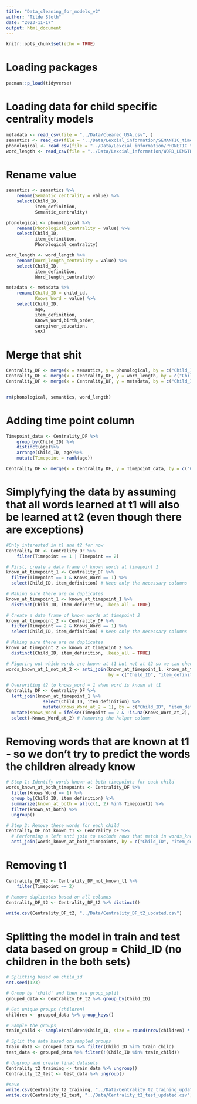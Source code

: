```yaml
---
title: "Data_cleaning_for_models_v2"
author: "Tilde Sloth"
date: "2023-11-17"
output: html_document
---
```


```r
knitr::opts_chunk$set(echo = TRUE)
```


# Loading packages
```r
pacman::p_load(tidyverse)
```

# Loading data for child specific centrality models
```r
metadata <- read_csv(file = "../Data/Cleaned_USA.csv", )
semantics <- read_csv(file = "../Data/Lexcial_information/SEMANTIC_time_1.csv")
phonological <- read_csv(file = "../Data/Lexcial_information/PHONETIC_time_1.csv")
word_length <- read_csv(file = "../Data/Lexcial_information/WORD_LENGTH_time_1.csv")

```

# Rename value
```r
semantics <- semantics %>% 
    rename(Semantic_centrality = value) %>% 
    select(Child_ID,
           item_definition,
           Semantic_centrality)

phonological <- phonological %>% 
    rename(Phonological_centrality = value) %>% 
    select(Child_ID, 
           item_definition, 
           Phonological_centrality)

word_length <- word_length %>% 
    rename(Word_length_centrality = value) %>% 
    select(Child_ID, 
           item_definition, 
           Word_length_centrality)

metadata <- metadata %>% 
    rename(Child_ID = child_id,
           Knows_Word = value) %>% 
    select(Child_ID, 
           age, 
           item_definition, 
           Knows_Word,birth_order, 
           caregiver_education, 
           sex)

```

# Merge that shit
```r
Centrality_DF <- merge(x = semantics, y = phonological, by = c("Child_ID", "item_definition"))
Centrality_DF <- merge(x = Centrality_DF, y = word_length, by = c("Child_ID", "item_definition"))
Centrality_DF <- merge(x = Centrality_DF, y = metadata, by = c("Child_ID", "item_definition"))


rm(phonological, semantics, word_length)
```

# Adding time point column 
```r
Timepoint_data <- Centrality_DF %>% 
    group_by(Child_ID) %>% 
    distinct(age)%>%
    arrange(Child_ID, age)%>%
    mutate(Timepoint = rank(age))

Centrality_DF <- merge(x = Centrality_DF, y = Timepoint_data, by = c("Child_ID", "age"))

```

# Simplyfying the data by assuming that all words learned at t1 will also be learned at t2 (even though there are exceptions)
```r
#Only interested in t1 and t2 for now
Centrality_DF <- Centrality_DF %>% 
    filter(Timepoint == 1 | Timepoint == 2)

# First, create a data frame of known words at timepoint 1
known_at_timepoint_1 <- Centrality_DF %>%
  filter(Timepoint == 1 & Knows_Word == 1) %>%
  select(Child_ID, item_definition) # Keep only the necessary columns

# Making sure there are no duplicates
known_at_timepoint_1 <- known_at_timepoint_1 %>%
  distinct(Child_ID, item_definition, .keep_all = TRUE)

# Create a data frame of known words at timepoint 2
known_at_timepoint_2 <- Centrality_DF %>%
  filter(Timepoint == 2 & Knows_Word == 1) %>%
  select(Child_ID, item_definition) # Keep only the necessary columns

# Making sure there are no duplicates
known_at_timepoint_2 <- known_at_timepoint_2 %>%
  distinct(Child_ID, item_definition, .keep_all = TRUE)

# Figuring out which words are known at t1 but not at t2 so we can check if it works later on
words_known_at_1_not_at_2 <- anti_join(known_at_timepoint_1, known_at_timepoint_2, 
                                       by = c("Child_ID", "item_definition"))

# Overwriting t2 to knows_word = 1 when word is known at t1 
Centrality_DF <- Centrality_DF %>% 
  left_join(known_at_timepoint_1 %>% 
              select(Child_ID, item_definition) %>% 
              mutate(Knows_Word_at_2 = 1), by = c("Child_ID", "item_definition")) %>%
  mutate(Knows_Word = ifelse(Timepoint == 2 & !is.na(Knows_Word_at_2), 1, Knows_Word)) %>%
  select(-Knows_Word_at_2) # Removing the helper column

```

# Removing words that are known at t1 - so we don't try to predict the words the children already know
```r
# Step 1: Identify words known at both timepoints for each child
words_known_at_both_timepoints <- Centrality_DF %>%
  filter(Knows_Word == 1) %>%
  group_by(Child_ID, item_definition) %>%
  summarize(known_at_both = all(c(1, 2) %in% Timepoint)) %>%
  filter(known_at_both) %>%
  ungroup()

# Step 2: Remove these words for each child
Centrality_DF_not_known_t1 <- Centrality_DF %>%
  # Performing a left anti join to exclude rows that match in words_known_at_both_timepoints
  anti_join(words_known_at_both_timepoints, by = c("Child_ID", "item_definition"))

```

# Removing t1
```r
Centrality_DF_t2 <- Centrality_DF_not_known_t1 %>% 
    filter(Timepoint == 2)

# Remove duplicates based on all columns
Centrality_DF_t2 <- Centrality_DF_t2 %>% distinct()

write.csv(Centrality_DF_t2, "../Data/Centrality_DF_t2_updated.csv")
```

# Splitting the model in train and test data based on group = Child_ID (no children in the both sets)
```r
# Splitting based on child_id
set.seed(123)

# Group by 'child' and then use group_split
grouped_data <- Centrality_DF_t2 %>% group_by(Child_ID)

# Get unique groups (children)
children <- grouped_data %>% group_keys()

# Sample the groups
train_child <- sample(children$Child_ID, size = round(nrow(children) * 0.8))

# Split the data based on sampled groups
train_data <- grouped_data %>% filter(Child_ID %in% train_child)
test_data <- grouped_data %>% filter(!(Child_ID %in% train_child))

# Ungroup and create final datasets
Centrality_t2_training <- train_data %>% ungroup()
Centrality_t2_test <- test_data %>% ungroup()

#save
write.csv(Centrality_t2_training, "../Data/Centrality_t2_training_updated.csv")
write.csv(Centrality_t2_test, "../Data/Centrality_t2_test_updated.csv")
```

